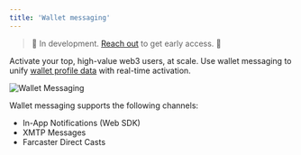 ```yaml
---
title: 'Wallet messaging'
---
```


> 🚧 In development. <a href="https://cal.com/formo/30min">Reach out</a> to get early access. 🚧

Activate your top, high-value web3 users, at scale. Use wallet messaging to unify [wallet profile data](/features/wallet-intelligence/wallet-profiles) with real-time activation.

<Frame caption="Wallet messaging helps you reach and activate dormant users.">
	<img src="/images/wallet-intelligence-messaging.png" alt="Wallet Messaging" />
</Frame>

Wallet messaging supports the following channels:
- In-App Notifications (Web SDK)
- XMTP Messages
- Farcaster Direct Casts